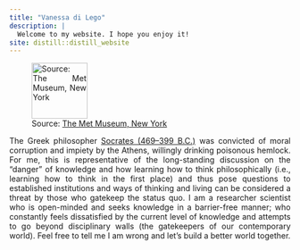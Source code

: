 ```yaml
---
title: "Vanessa di Lego"
description: |
  Welcome to my website. I hope you enjoy it!
site: distill::distill_website
---
```



![Source:
[The Met Museum, New York](https://www.metmuseum.org/pt/art/collection/search/436105)](death_socrates.jpeg){width=100}


<style>
body {
text-align: justify}
</style>

The Greek philosopher [Socrates (469–399 B.C.)](https://en.wikipedia.org/wiki/Trial_of_Socrates) was convicted of moral corruption and impiety by the Athens, willingly drinking poisonous hemlock. For me, this is representative of the long-standing discussion on the "danger" of knowledge and how learning how to think philosophically (i.e., learning how to think in the first place) and thus pose questions to established institutions and ways of thinking and living can be considered a threat by those who gatekeep the status quo. I am a researcher scientist who is open-minded and seeks knowledge in a barrier-free manner; who constantly feels dissatisfied by the current level of knowledge and attempts to go beyond disciplinary walls (the gatekeepers of our contemporary world). Feel free to tell me I am wrong and let's build a better world together.    
